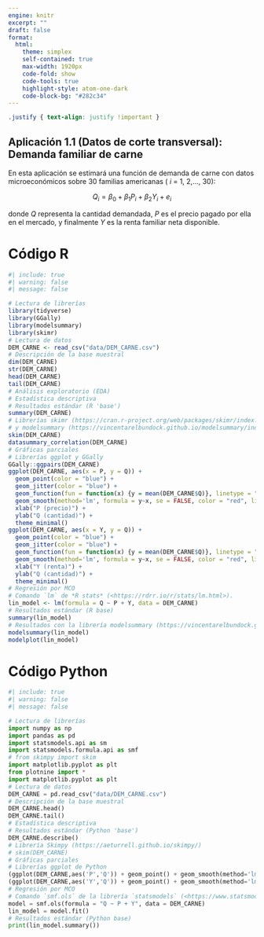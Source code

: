 ```yaml
---
engine: knitr
excerpt: ""
draft: false
format: 
  html:
    theme: simplex
    self-contained: true
    max-width: 1920px
    code-fold: show
    code-tools: true
    highlight-style: atom-one-dark
    code-block-bg: "#282c34"
---
```


```css
.justify { text-align: justify !important }
```

::: justify
# Aplicación 1.1 (Datos de corte transversal): Demanda familiar de carne {.unnumbered}

En esta aplicación se estimará una función de demanda de carne con datos microeconómicos sobre 30 familias americanas ( *i* = 1, 2,..., 30):

$$Q_i = \beta_0 + \beta_1 P_i + \beta_2 Y_i + e_i$$

donde *Q* representa la cantidad demandada, *P* es el precio pagado por ella en el mercado, y finalmente *Y* es la renta familiar neta disponible.
:::

# Código R {.unnumbered}

```r
#| include: true
#| warning: false
#| message: false

# Lectura de librerías
library(tidyverse)
library(GGally)
library(modelsummary)
library(skimr)
# Lectura de datos
DEM_CARNE <- read_csv("data/DEM_CARNE.csv")
# Descripción de la base muestral
dim(DEM_CARNE)
str(DEM_CARNE)
head(DEM_CARNE)
tail(DEM_CARNE)
# Análisis exploratorio (EDA)
# Estadística descriptiva
# Resultados estándar (R 'base')
summary(DEM_CARNE)
# Librerías skimr (https://cran.r-project.org/web/packages/skimr/index.html)
# y modelsummary (https://vincentarelbundock.github.io/modelsummary/index.html)
skim(DEM_CARNE)
datasummary_correlation(DEM_CARNE)
# Gráficas parciales
# Librerías ggplot y GGally
GGally::ggpairs(DEM_CARNE)
ggplot(DEM_CARNE, aes(x = P, y = Q)) +
  geom_point(color = "blue") +
  geom_jitter(color = "blue") +
  geom_function(fun = function(x) {y = mean(DEM_CARNE$Q)}, linetype = "dotdash") +
  geom_smooth(method='lm', formula = y~x, se = FALSE, color = "red", linetype = "dashed") +
  xlab("P (precio)") +
  ylab("Q (cantidad)") +
  theme_minimal()
ggplot(DEM_CARNE, aes(x = Y, y = Q)) +
  geom_point(color = "blue") +
  geom_jitter(color = "blue") +
  geom_function(fun = function(x) {y = mean(DEM_CARNE$Q)}, linetype = "dotdash") +
  geom_smooth(method='lm', formula = y~x, se = FALSE, color = "red", linetype = "dashed") +
  xlab("Y (renta)") +
  ylab("Q (cantidad)") +
  theme_minimal()
# Regresión por MCO
# Comando `lm` de *R stats* (<https://rdrr.io/r/stats/lm.html>).
lin_model <- lm(formula = Q ~ P + Y, data = DEM_CARNE)
# Resultados estándar (R base)
summary(lin_model)
# Resultados con la librería modelsummary (https://vincentarelbundock.github.io/modelsummary/)
modelsummary(lin_model)
modelplot(lin_model)
```

# Código Python {.unnumbered}

```python
#| include: true
#| warning: false
#| message: false

# Lectura de librerías
import numpy as np
import pandas as pd
import statsmodels.api as sm
import statsmodels.formula.api as smf
# from skimpy import skim
import matplotlib.pyplot as plt
from plotnine import *
import matplotlib.pyplot as plt
# Lectura de datos
DEM_CARNE = pd.read_csv("data/DEM_CARNE.csv")
# Descripción de la base muestral
DEM_CARNE.head()
DEM_CARNE.tail()
# Estadística descriptiva
# Resultados estándar (Python 'base')
DEM_CARNE.describe()
# Librería Skimpy (https://aeturrell.github.io/skimpy/)
# skim(DEM_CARNE)
# Gráficas parciales
# Librerías ggplot de Python
(ggplot(DEM_CARNE,aes('P','Q')) + geom_point() + geom_smooth(method='lm',se=False) + labs(x="P (precio)",y="Q (cantidad)") + theme_bw())
(ggplot(DEM_CARNE,aes('Y','Q')) + geom_point() + geom_smooth(method='lm',se=False) + labs(x="Y (renta)",y="Q (cantidad)") + theme_bw())
# Regresión por MCO
# Comando `smf.ols` de la librería `statsmodels` (<https://www.statsmodels.org/>).
model = smf.ols(formula = "Q ~ P + Y", data = DEM_CARNE)
lin_model = model.fit()
# Resultados estándar (Python base)
print(lin_model.summary())
```
